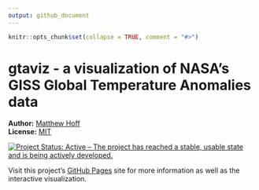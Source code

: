 ```yaml
---
output: github_document
---
```


<!-- README.md is generated from README.Rmd. Please edit that file -->

```r
knitr::opts_chunk$set(collapse = TRUE, comment = "#>")
```

# gtaviz - a visualization of NASA's GISS Global Temperature Anomalies data

**Author:** [Matthew Hoff](https://github.com/mghoff)
<br/>
**License:** [MIT](https://opensource.org/licenses/MIT)
<br/>

[![Project Status: Active – The project has reached a stable, usable state and is being actively developed.](http://www.repostatus.org/badges/latest/active.svg)](https://www.repostatus.org/)

Visit this project's [GitHub Pages](https://mghoff.github.io/gtaviz/) site for more 
information as well as the interactive visualization.
